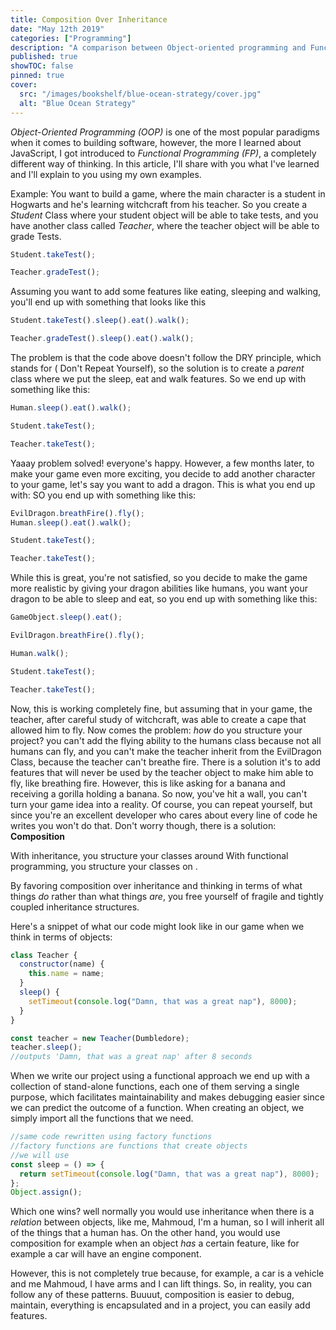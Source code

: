 ```yaml
---
title: Composition Over Inheritance
date: "May 12th 2019"
categories: ["Programming"]
description: "A comparison between Object-oriented programming and Functional programming"
published: true
showTOC: false
pinned: true
cover:
  src: "/images/bookshelf/blue-ocean-strategy/cover.jpg"
  alt: "Blue Ocean Strategy"
---
```


_Object-Oriented Programming (OOP)_ is one of the most popular paradigms when it comes to building software, however, the more I learned about JavaScript, I got introduced to _Functional Programming (FP)_, a completely different way of thinking. In this article, I'll share with you what I've learned and I'll explain to you using my own examples.

Example: You want to build a game, where the main character is a student in Hogwarts and he's learning witchcraft from his teacher.
So you create a _Student_ Class where your student object will be able to take tests, and you have another class called _Teacher_, where the teacher object will be able to grade Tests.

```js
Student.takeTest();

Teacher.gradeTest();
```

Assuming you want to add some features like eating, sleeping and walking, you'll end up with something that looks like this

```js
Student.takeTest().sleep().eat().walk();

Teacher.gradeTest().sleep().eat().walk();
```

The problem is that the code above doesn't follow the DRY principle, which stands for ( Don't Repeat Yourself), so the solution is to create a _parent_ class where we put the sleep, eat and walk features. So we end up with something like this:

```js
Human.sleep().eat().walk();

Student.takeTest();

Teacher.takeTest();
```

Yaaay problem solved! everyone's happy. However, a few months later, to make your game even more exciting, you decide to add another character to your game, let's say you want to add a dragon. This is what you end up with:
SO you end up with something like this:

```js
EvilDragon.breathFire().fly();
Human.sleep().eat().walk();

Student.takeTest();

Teacher.takeTest();
```

While this is great, you're not satisfied, so you decide to make the game more realistic by giving your dragon abilities like humans, you want your dragon to be able to sleep and eat, so you end up with something like this:

```js
GameObject.sleep().eat();

EvilDragon.breathFire().fly();

Human.walk();

Student.takeTest();

Teacher.takeTest();
```

Now, this is working completely fine, but assuming that in your game, the teacher, after careful study of witchcraft, was able to create a cape that allowed him to fly.
Now comes the problem: _how_ do you structure your project? you can't add the flying ability to the humans class because not all humans can fly, and you can't make the teacher inherit from the EvilDragon Class, because the teacher can't breathe fire.
There is a solution it's to add features that will never be used by the teacher object to make him able to fly, like breathing fire. However, this is like asking for a banana and receiving a gorilla holding a banana.
So now, you've hit a wall, you can't turn your game idea into a reality.
Of course, you can repeat yourself, but since you're an excellent developer who cares about every line of code he writes you won't do that.
Don't worry though, there is a solution: **Composition**

With inheritance, you structure your classes around **<Highlight type="underline" content="what they are."  color="var(--color-text-accent)"/>** With functional programming, you structure your classes on **<Highlight type="underline" color="var(--color-text-accent)" content="what they do" delay={4000}/>**.

By favoring composition over inheritance and thinking in terms of what things _do_ rather than what things _are_, you free yourself of fragile and tightly coupled inheritance structures.

Here's a snippet of what our code might look like in our game when we think in terms of objects:

```js
class Teacher {
  constructor(name) {
    this.name = name;
  }
  sleep() {
    setTimeout(console.log("Damn, that was a great nap"), 8000);
  }
}

const teacher = new Teacher(Dumbledore);
teacher.sleep();
//outputs 'Damn, that was a great nap' after 8 seconds
```

When we write our project using a functional approach we end up with a collection of stand-alone functions, each one of them serving a single purpose, which facilitates maintainability and makes debugging easier since we can predict the outcome of a function. When creating an object, we simply import all the functions that we need.

```js
//same code rewritten using factory functions
//factory functions are functions that create objects
//we will use
const sleep = () => {
  return setTimeout(console.log("Damn, that was a great nap"), 8000);
};
Object.assign();
```

Which one wins? well normally you would use inheritance when there is a _relation_ between objects, like me, Mahmoud, I'm a human, so I will inherit all of the things that a human has. On the other hand, you would use composition for example when an object _has_ a certain feature, like for example a car will have an engine component.

However, this is not completely true because, for example, a car is a vehicle and me Mahmoud, I have arms and I can lift things. So, in reality, you can follow any of these patterns.
Buuuut, composition is easier to debug, maintain, everything is encapsulated and in a project, you can easily add features.
